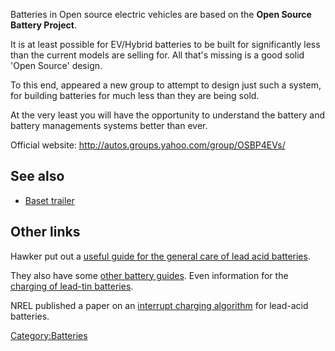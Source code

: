 Batteries in Open source electric vehicles are based on  the '''Open Source Battery Project'''. 

It is at least possible for EV/Hybrid batteries to be built for significantly less than the current models are selling for. All that's missing is a good solid 'Open Source' design.

To this end, appeared a new group to attempt to design just such a system, for building batteries for much less than they are being sold. 
 
At the very least you will have the opportunity to understand the battery and battery managements systems better than ever.

Official website: http://autos.groups.yahoo.com/group/OSBP4EVs/
== See also ==
* [[Baset trailer]]
== Other links ==
Hawker put out a [http://aaron.boim.com/EV/EVhandbook4hawkerBatteries.pdf useful guide for the general care of lead acid batteries].

They also have some [http://aaron.boim.com/EV/Hawker_BatteryApplicationHandbook.pdf other battery guides].
Even information for the [http://aaron.boim.com/EV/Hawker_ChargingLead-Tin_Batteries.pdf charging of lead-tin batteries].

NREL published a paper on an [http://crow/~aaron/EV/InteruptChargingAlgorithm.pdf interrupt charging algorithm]
for lead-acid batteries.

[[Category:Batteries]]